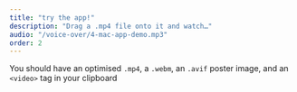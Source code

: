 ```yaml
---
title: "try the app!"
description: "Drag a .mp4 file onto it and watch…"
audio: "/voice-over/4-mac-app-demo.mp3"
order: 2
---
```



You should have an optimised `.mp4`, a `.webm`, an `.avif` poster image, and an `<video>` tag in your clipboard

<VideoPlayer
  classes="w-[542px] right-[30px] top-[30px]"
  name="ffmpeg-app-demo"
/>

